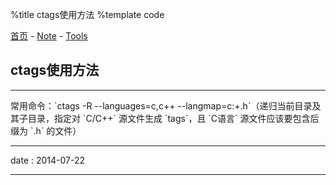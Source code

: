 %title ctags使用方法
%template code

[[../../index|首页]] - [[../index|Note]] - [[index|Tools]]
==ctags使用方法==
----
常用命令：`ctags -R --languages=c,c++ --langmap=c:+.h`（递归当前目录及其子目录，指定对 `C/C++` 源文件生成 `tags`，且 `C语言` 源文件应该要包含后缀为 `.h` 的文件）
----
<red>date</red> : 2014-07-22
----
